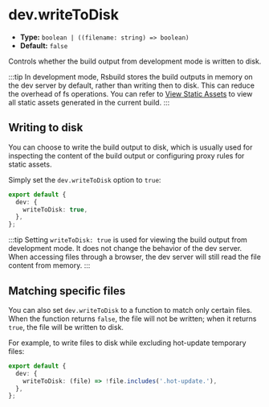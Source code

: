 # dev.writeToDisk

- **Type:** `boolean | ((filename: string) => boolean)`
- **Default:** `false`

Controls whether the build output from development mode is written to disk.

:::tip
In development mode, Rsbuild stores the build outputs in memory on the dev server by default, rather than writing then to disk. This can reduce the overhead of fs operations. You can refer to [View Static Assets](/guide/basic/server#view-static-assets) to view all static assets generated in the current build.
:::

## Writing to disk

You can choose to write the build output to disk, which is usually used for inspecting the content of the build output or configuring proxy rules for static assets.

Simply set the `dev.writeToDisk` option to `true`:

```ts
export default {
  dev: {
    writeToDisk: true,
  },
};
```

:::tip
Setting `writeToDisk: true` is used for viewing the build output from development mode. It does not change the behavior of the dev server. When accessing files through a browser, the dev server will still read the file content from memory.
:::

## Matching specific files

You can also set `dev.writeToDisk` to a function to match only certain files. When the function returns `false`, the file will not be written; when it returns `true`, the file will be written to disk.

For example, to write files to disk while excluding hot-update temporary files:

```ts
export default {
  dev: {
    writeToDisk: (file) => !file.includes('.hot-update.'),
  },
};
```
